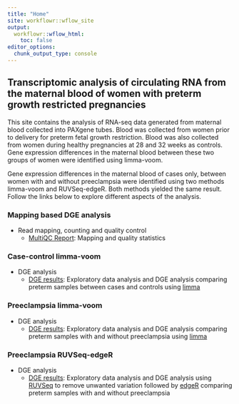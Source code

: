 ```yaml
---
title: "Home"
site: workflowr::wflow_site
output:
  workflowr::wflow_html:
    toc: false
editor_options:
  chunk_output_type: console
---
```


## Transcriptomic analysis of circulating RNA from the maternal blood of women with preterm growth restricted pregnancies

This site contains the analysis of RNA-seq data generated from maternal blood collected into PAXgene tubes. Blood was collected from women prior to delivery for preterm fetal growth restriction. Blood was also collected from women during healthy pregnancies at 28 and 32 weeks as controls. Gene expression differences in the maternal blood between these two groups of women were identified using limma-voom.

Gene expression differences in the maternal blood of cases only, between women with and without preeclampsia were identified using two methods limma-voom and RUVSeq-edgeR. Both methods yielded the same result. Follow the links below to explore different aspects of the analysis.

### Mapping based DGE analysis

* Read mapping, counting and quality control
  * [MultiQC Report](multiqc_report.html): Mapping and quality statistics

### Case-control limma-voom
* DGE analysis
  * [DGE results](FOX_limma.html): Exploratory data analysis and DGE analysis comparing preterm samples between cases and controls using [limma](https://bioconductor.org/packages/release/bioc/html/limma.html)

### Preeclampsia limma-voom

* DGE analysis
  * [DGE results](FOX_PE_limma.html): Exploratory data analysis and DGE analysis comparing preterm samples with and without preeclampsia using [limma](https://bioconductor.org/packages/release/bioc/html/limma.html)
  
### Preeclampsia RUVSeq-edgeR

* DGE analysis
  * [DGE results](FOX_PE_RUVSeq.html): Exploratory data analysis and DGE analysis using [RUVSeq](https://bioconductor.org/packages/release/bioc/html/RUVSeq.html) to remove unwanted variation followed by [edgeR](https://bioconductor.org/packages/release/bioc/html/edgeR.html) comparing preterm samples with and without preeclampsia
  
  
  
  
  
